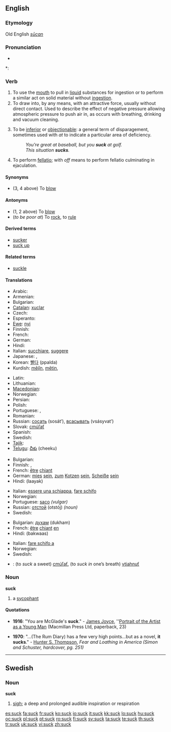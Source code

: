 ==English==

===Etymology===
Old English ''[[sūcan]]''

===Pronunciation===
* {{audio|en-us-suck.ogg|Audio (US)}}

*: {{rhymes|ʌk}}

===Verb===
{{en-verb}}

# To use the [[mouth]] to pull in [[liquid]] substances for ingestion or to perform a similar act on solid material without [[ingestion]].
# To draw into, by any means, with an attractive force, usually without direct contact. Used to describe the effect of  negative pressure allowing atmospheric pressure to push air in, as occurs with breathing, drinking and vacuum cleaning.
# {{colloquial}} To be [[inferior]] or [[objectionable]]: a general term of disparagement, sometimes used with ''at'' to indicate a particular area of deficiency.
#: ''You're great at baseball, but you '''suck''' at golf.''
#: ''This situation '''sucks'''.''
# To perform [[fellatio]]; with ''off'' means to perform fellatio culminating in ejaculation.

====Synonyms====
* (3, 4 above) To [[blow]]

====Antonyms====
* (1, 2 above) To [[blow]]
* (''to be poor at'') To [[rock]], to [[rule]]

====Derived terms====
* [[sucker]]
* [[suck up]]

====Related terms====
* [[suckle]]

====Translations====
{{trans-top|to use the mouth to pull in liquid substances for ingestion or to perform a similar act on solid material without ingestion}}
* Arabic: {{t+|ar|مص|sc=Arab}}
* Armenian: {{t-|hy|ծծել|tr=ççel|sc=Armn|xs=Armenian}}
* Bulgarian: {{t+|bg|смуча|tr=smuča|sc=Cyrl}}
* [[Catalan]]: [[xuclar]]
* Czech: {{t-|cs|sát}}
* Esperanto: {{t|eo|suĉi }}
* [[Ewe]]: [[nyi]]
* Finnish: {{t+|fi|imeä}}
* French: {{t+|fr|sucer}}
* German: {{t+|de|saugen}}
* Hindi: {{t|hi|चूसना|sc=Deva|tr=cūsnā}}
* Italian: [[succhiare]], [[suggere]]
* Japanese: {{t|ja|吸う|tr=すう, suu|sc=Jpan}},  {{t|ja|しゃぶる|tr=shaburu|sc=Jpan}}
* Korean: [[빨다]] (ppalda)
* Kurdish: [[mêjîn]], [[mêtin]], {{ku-Arab|[[مژین]]}}
{{trans-mid}}
* Latin: {{t-|la|fellare}}
* Lithuanian: {{t-|lt|čiulpti|alt=čiul̃pti|xs=Lithuanian}}
* [[Macedonian]]: {{t|mk|цица|tr=cíca|sc=Cyrl|xs=Macedonian}}
* Norwegian: {{t-|no|suge}}
* Persian: {{t|fa|مکیدن|tr=makidan|sc=fa-Arab}}
* Polish: {{t+|pl|ssać}}
* Portuguese: {{t-|pt|chupar}}, {{t+|pt|sugar}}
* Romanian: {{t+|ro|suge}}
* Russian: [[сосать]] (sosát’), [[всасывать]] (vsásyvat’)
* Slovak: [[cmúľať]]
* Spanish: {{t+|es|chupar}}
* Swedish: {{t+|sv|suga}}
* [[Tajik]]: {{t|tg|макидан|tr=makidan|sc=Cyrl}}
* [[Telugu]]: [[చీకు]] (cheeku)
{{trans-bottom}}

{{trans-top|colloquial: term of general disparagement}}
* Bulgarian: {{t+|bg|духам|tr=dukham|sc=Cyrl}}
* Finnish: {{t+|fi|imeä}}, {{t+|fi|haista}}
* French: [[être]] [[chiant]]
* German: [[mies]] [[sein]], [[zum]] [[kotzen|Kotzen]] [[sein]], [[Scheiße]] [[sein]]
* Hindi: (laayak)
{{trans-mid}}
* Italian: [[essere una schiappa]], [[fare schifo]]
* Norwegian: {{t-|no|suge}}
* Portuguese: [[saco]] ''(vulgar)''
* Russian: [[отстой]] (otstój) ''(noun)''
* Swedish: {{t+|sv|suga}}
{{trans-bottom}}

{{trans-top|colloquial: with at, indicates a particular area of deficiency}}
* Bulgarian: [[духам]] (dukham)
* French: [[être]] [[chiant]] [[en]]
* Hindi: (bakwaas)
{{trans-mid}}
* Italian: [[fare schifo a]]
* Norwegian: {{t-|no|suge}}
* Swedish: {{t+|sv|suga}}
{{trans-bottom}}

{{checktrans-top}}
* {{ttbc|Slovak}}: (to ''suck'' a sweet) [[cmúľať]], (to ''suck in'' one’s breath) [[vtiahnuť]]
{{trans-bottom}}

===Noun===
'''suck'''

# a [[sycophant]]

====Quotations====
* '''1916''': "You are McGlade's '''suck'''." - [[w:James Joyce|James Joyce]], ''[[w:Portrait of the Artist as a Young Man|Portrait of the Artist as a Young Man]] (Macmillan Press Ltd, paperback, 23)

* '''1970''': "...(The Rum Diary) has a few very high points...but as a novel, '''it sucks'''." - [[w:Hunter S. Thompson|Hunter S. Thompson]], ''Fear and Loathing in America (Simon and Schuster, hardcover, pg. 251)''

----

==Swedish==

===Noun===
{{sv-noun-reg-ar}}
'''suck''' {{c}}

# [[sigh]]; a deep and prolonged audible inspiration or respiration

[[es:suck]]
[[fa:suck]]
[[fr:suck]]
[[ko:suck]]
[[io:suck]]
[[it:suck]]
[[kk:suck]]
[[lo:suck]]
[[hu:suck]]
[[oc:suck]]
[[pl:suck]]
[[pt:suck]]
[[ro:suck]]
[[fi:suck]]
[[sv:suck]]
[[ta:suck]]
[[te:suck]]
[[th:suck]]
[[tr:suck]]
[[uk:suck]]
[[vi:suck]]
[[zh:suck]]